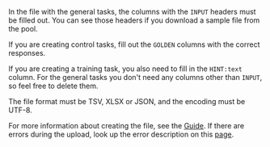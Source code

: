 <Cut title="How do I create the task file properly so that there are no errors?">

In the file with the general tasks, the columns with the `INPUT` headers must be filled out. You can see those headers if you download a sample file from the pool.

If you are creating control tasks, fill out the `GOLDEN` columns with the correct responses.

If you are creating a training task, you also need to fill in the `HINT:text` column. For the general tasks you don't need any columns other than `INPUT`, so feel free to delete them.

The file format must be TSV, XLSX or JSON, and the encoding must be UTF-8.

For more information about creating the file, see the [Guide](/docs/guide/pool_csv). If there are errors during the upload, look up the error description on this [page](/docs/guide/task_upload).

</Cut>
